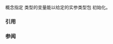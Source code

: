 {{cpp/title|constructible_from}}
{{cpp/concepts/navbar}}
{{ddcl|header=concepts|since=c++20|1=
template&lt; class T, class... Args &gt;
concept constructible_from =
    std::destructible&lt;T&gt; &amp;&amp; std::is_constructible_v&lt;T, Args...&gt;;
}}

{{tt|constructible_from}} 概念指定 {{tt|T}} 类型的变量能以给定的实参类型包 {{tt|Args...}} 初始化。

===引用===
{{ref std c++23}}
{{ref std|section=18.4.11|title=Concept {{tt|constructible_from}}|id=concept.constructible}}
{{ref std end}}
{{ref std c++20}}
{{ref std|section=18.4.11|title=Concept {{tt|constructible_from}}|id=concept.constructible}}
{{ref std end}}

===参阅===
{{dsc begin}}
{{dsc inc|cpp/types/dsc is_constructible}}
{{dsc end }}

{{langlinks|en|es|ja|ru}}